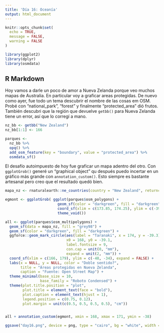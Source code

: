 ```yaml
---
title: 'Día 16: Oceanía'
output: html_document
---
```


```r
knitr::opts_chunk$set(
  echo = TRUE,
  message = FALSE,
  warning = FALSE
)

library(ggplot2)
library(dplyr)
library(osmdata)
```

## R Markdown

Hoy vamos a darle un poco de amor a Nueva Zelanda porque veo muchos mapas de Australia. En particular voy a graficar areas protegidas. De nuevo como ayer, fue todo un tema descubrir el nombre de las cosas em OSM. Probé con "national_park", "forest" y finalmente "protected_area" dió frutos. También descubri que la región que devuelve `getbb()` para Nueva Zelanda tiene un error, así que lo corregí a mano.


```r
nz_bb <- getbb("New Zealand")
nz_bb[1:1] <- 166

parques <- 
  nz_bb %>%
  opq() %>% 
  add_osm_feature(key = "boundary", value = "protected_area") %>% 
  osmdata_sf()
```

El desafío autoimpuesto de hoy fue graficar un mapa adentro del otro. Con `ggplotGrob()` generé un "graphical object" qu después puedo incertar en un gráfico más grande con `annotation_custom()`. Esto siempre es bastante artesanal pero creo que el resultado quedó bien. 

```r
mapa_nz <- rnaturalearth::ne_countries(country = "New Zealand", returnclass = "sf", scale = 10)

egmont <- ggplotGrob( ggplot(parques$osm_polygons) +
                        geom_sf(color = "darkgreen", fill = "darkgreen") +
                        coord_sf(xlim = c(173.85, 174.25), ylim = c(-39.45, -39.10), expand = FALSE) +
                        theme_void())

all <- ggplot(parques$osm_multipolygons) +
  geom_sf(data = mapa_nz, fill = "grey98") +
  geom_sf(color = "darkgreen", fill = "darkgreen") +
  ggforce::geom_mark_circle(aes(label = "Taranaki", x = 174, y = -39.3),
                            x0 = 168, y0 = -39.1,
                            label.fontsize = 9, 
                            con.cap = unit(0, "mm"),
                            expand = unit(2, "mm")) +
  coord_sf(xlim = c(166, 179), ylim = c(-48, -34), expand = FALSE) +
  labs(x = NULL, y = NULL, color = "Doble sentido?",
       title = "Áreas protegidas en Nueva Zelanda",
       caption = "Fuente: Open Street Map") +
  theme_minimal(base_size = 10,
                base_family = "Roboto Condensed") +
  theme(plot.title.position = "plot",
        plot.title = element_text(face = "bold"),
        plot.caption = element_text(hjust = 1),
        legend.position = c(0.75, 0.12),
        plot.margin = unit(c(0.5, 0.5, 0.5, 0.5), "cm"))


all + annotation_custom(egmont, xmin = 168, xmax = 171, ymin = -38)

ggsave("day16.png", device = png, type = "cairo", bg = "white", width = 10, height = 14, units = "cm", dpi = 150)
```

